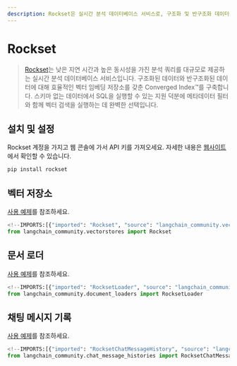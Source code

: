 ```yaml
---
description: Rockset은 실시간 분석 데이터베이스 서비스로, 구조화 및 반구조화 데이터에 대한 저지연 쿼리를 지원합니다.
---
```


# Rockset

> [Rockset](https://rockset.com/product/)는 낮은 지연 시간과 높은 동시성을 가진 분석 쿼리를 대규모로 제공하는 실시간 분석 데이터베이스 서비스입니다. 구조화된 데이터와 반구조화된 데이터에 대해 효율적인 벡터 임베딩 저장소를 갖춘 Converged Index™를 구축합니다. 스키마 없는 데이터에서 SQL을 실행할 수 있는 지원 덕분에 메타데이터 필터와 함께 벡터 검색을 실행하는 데 완벽한 선택입니다.

## 설치 및 설정

Rockset 계정을 가지고 웹 콘솔에 가서 API 키를 가져오세요. 자세한 내용은 [웹사이트](https://rockset.com/docs/rest-api/)에서 확인할 수 있습니다.

```bash
pip install rockset
```


## 벡터 저장소

[사용 예제](/docs/integrations/vectorstores/rockset)를 참조하세요.

```python
<!--IMPORTS:[{"imported": "Rockset", "source": "langchain_community.vectorstores", "docs": "https://api.python.langchain.com/en/latest/vectorstores/langchain_community.vectorstores.rocksetdb.Rockset.html", "title": "Rockset"}]-->
from langchain_community.vectorstores import Rockset 
```


## 문서 로더

[사용 예제](/docs/integrations/document_loaders/rockset)를 참조하세요.
```python
<!--IMPORTS:[{"imported": "RocksetLoader", "source": "langchain_community.document_loaders", "docs": "https://api.python.langchain.com/en/latest/document_loaders/langchain_community.document_loaders.rocksetdb.RocksetLoader.html", "title": "Rockset"}]-->
from langchain_community.document_loaders import RocksetLoader
```


## 채팅 메시지 기록

[사용 예제](/docs/integrations/memory/rockset_chat_message_history)를 참조하세요.
```python
<!--IMPORTS:[{"imported": "RocksetChatMessageHistory", "source": "langchain_community.chat_message_histories", "docs": "https://api.python.langchain.com/en/latest/chat_message_histories/langchain_community.chat_message_histories.rocksetdb.RocksetChatMessageHistory.html", "title": "Rockset"}]-->
from langchain_community.chat_message_histories import RocksetChatMessageHistory
```